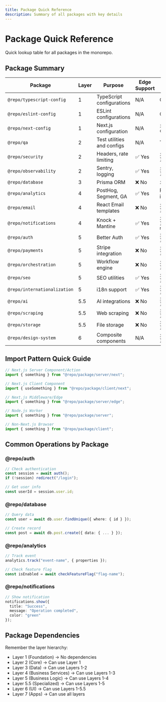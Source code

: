 ```yaml
---
title: Package Quick Reference
description: Summary of all packages with key details
---
```


# Package Quick Reference

Quick lookup table for all packages in the monorepo.

## Package Summary

| Package                      | Layer | Purpose                    | Edge Support | Key Import                             |
| ---------------------------- | ----- | -------------------------- | ------------ | -------------------------------------- |
| `@repo/typescript-config`    | 1     | TypeScript configurations  | N/A          | Config only                            |
| `@repo/eslint-config`        | 1     | ESLint configurations      | N/A          | Config only                            |
| `@repo/next-config`          | 1     | Next.js configuration      | N/A          | `import { config }`                    |
| `@repo/qa`                   | 2     | Test utilities and configs | N/A          | Test helpers                           |
| `@repo/security`             | 2     | Headers, rate limiting     | ✅ Yes       | `import { ... }`                       |
| `@repo/observability`        | 2     | Sentry, logging            | ✅ Yes       | `import { ... }/server/edge`           |
| `@repo/database`             | 3     | Prisma ORM                 | ❌ No        | `import { db }`                        |
| `@repo/analytics`            | 4     | PostHog, Segment, GA       | ✅ Yes       | Feature flags included                 |
| `@repo/email`                | 4     | React Email templates      | ❌ No        | `import { ... }`                       |
| `@repo/notifications`        | 4     | Knock + Mantine            | ✅ Yes       | `import { ... }/mantine-notifications` |
| `@repo/auth`                 | 5     | Better Auth                | ✅ Yes       | `import { auth }/server/next`          |
| `@repo/payments`             | 5     | Stripe integration         | ❌ No        | `import { ... }`                       |
| `@repo/orchestration`        | 5     | Workflow engine            | ❌ No        | `import { ... }`                       |
| `@repo/seo`                  | 5     | SEO utilities              | ✅ Yes       | `import { ... }`                       |
| `@repo/internationalization` | 5     | i18n support               | ✅ Yes       | `import { ... }`                       |
| `@repo/ai`                   | 5.5   | AI integrations            | ❌ No        | `import { ... }`                       |
| `@repo/scraping`             | 5.5   | Web scraping               | ❌ No        | `import { ... }`                       |
| `@repo/storage`              | 5.5   | File storage               | ❌ No        | `import { ... }`                       |
| `@repo/design-system`        | 6     | Composite components       | N/A          | `import { ... }`                       |

## Import Pattern Quick Guide

```typescript
// Next.js Server Component/Action
import { something } from "@repo/package/server/next";

// Next.js Client Component
import { useSomething } from "@repo/package/client/next";

// Next.js Middleware/Edge
import { something } from "@repo/package/server/edge";

// Node.js Worker
import { something } from "@repo/package/server";

// Non-Next.js Browser
import { something } from "@repo/package/client";
```

## Common Operations by Package

### @repo/auth

```typescript
// Check authentication
const session = await auth();
if (!session) redirect("/login");

// Get user info
const userId = session.user.id;
```

### @repo/database

```typescript
// Query data
const user = await db.user.findUnique({ where: { id } });

// Create record
const post = await db.post.create({ data: { ... } });
```

### @repo/analytics

```typescript
// Track event
analytics.track("event-name", { properties });

// Check feature flag
const isEnabled = await checkFeatureFlag("flag-name");
```

### @repo/notifications

```typescript
// Show notification
notifications.show({
  title: "Success",
  message: "Operation completed",
  color: "green"
});
```

## Package Dependencies

Remember the layer hierarchy:

- Layer 1 (Foundation) → No dependencies
- Layer 2 (Core) → Can use Layer 1
- Layer 3 (Data) → Can use Layers 1-2
- Layer 4 (Business Services) → Can use Layers 1-3
- Layer 5 (Business Logic) → Can use Layers 1-4
- Layer 5.5 (Specialized) → Can use Layers 1-5
- Layer 6 (UI) → Can use Layers 1-5.5
- Layer 7 (Apps) → Can use all layers
